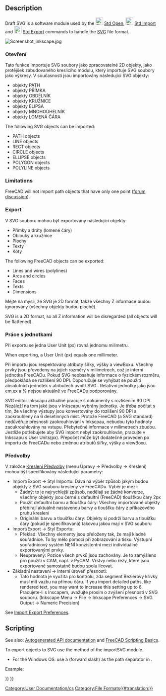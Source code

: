 <languages/>

{{Docnav
|[[Draft_DXF|Autodesk .DXF .DWG]]
|[[Draft_OCA|Open Cad format .OCA]]
|[[Draft_Module|Draft]]
|IconL=
|IconR=
|IconC=Workbench_Draft.svg
}}

{{TOCright}}

==Description==

Draft SVG is a software module used by the [[File:Std_Open.svg|24px]] [[Std_Open|Std Open]], [[File:Std_Import.svg|24px]] [[Std_Import|Std Import]] and [[File:Std_Export.svg|24px]] [[Std_Export|Std Export]] commands to handle the [[SVG]] file format.

[[Image:Screenshot inkscape.jpg]]
{{Caption|Inkscape drawing exported to SVG, which is subsequently opened in FreeCAD}}

<span id="Importing"></span>
<div class="mw-translate-fuzzy">
===Otevření===
Tato funkce importuje SVG soubory jako zpracovatelné 2D objekty, jako protějšek zabudovaného kreslicího modulu, který importuje SVG soubory jako výkresy.
V současnosti jsou importovány následující SVG objekty:
* objekty PATH
* objekty PŘÍMKA
* objekty OBDÉLNÍK
* objekty KRUŽNICE
* objekty ELIPSA
* objekty MNOHOÚHELNÍK
* objekty LOMENÁ ČÁRA
</div>

The following SVG objects can be imported:
* PATH objects
* LINE objects
* RECT objects
* CIRCLE objects
* ELLIPSE objects
* POLYGON objects
* POLYLINE objects

===Limitations===

FreeCAD will not import path objects that have only one point ([https://forum.freecadweb.org/viewtopic.php?f=3&t=43856 forum discussion]).

<span id="Exporting"></span>
<div class="mw-translate-fuzzy">
===Export===
V SVG souboru mohou být exportovány následující objekty:
* Přímky a dráty (lomené čáry)
* Oblouky a kružnice
* Plochy
* Texty
* Kóty
</div>

The following FreeCAD objects can be exported:
* Lines and wires (polylines)
* Arcs and circles
* Faces
* Texts
* Dimensions

<span id="Limitations"></span>
<div class="mw-translate-fuzzy">
Mějte na mysli, že SVG je 2D formát, takže všechny Z informace budou ignorovány (všechny objekty budou ploché).
</div>

SVG is a 2D format, so all Z information will be disregarded (all objects will be flattened).

<span id="Unit_Handling"></span>
<div class="mw-translate-fuzzy">
===Práce s jednotkami===
Při exportu se jedna User Unit (px) rovná jednomu milimetru.
</div>

When exporting, a User Unit (px) equals one millimeter. 

<div class="mw-translate-fuzzy">
Při importu jsou respektovány atributy šířky, výšky a viewBoxu. Všechny prvky jsou převedeny na jejich rozměry v milimetrech, což je interní jednotka FreeCADu. Pokud SVG neobsahuje informace o fyzickém rozměru, předpokládá se rozlišení 90 DPI.
Doporučuje se vyhýbat se použití absolutních jednotek v atributech uvnitř SVG . Relativní jednotky jako jsou em,ex a % nejsou aktuálně ve FreeCADu podporovány.
</div>

<div class="mw-translate-fuzzy">
SVG editor Inkscapu aktuálně pracuje s dokumenty s rozlišením 90 DPI. Nezáleží na tom jaké jsou v Inkscapu vybrány jednotky. Je třeba počítat s tím, že všechny výstupy jsou konvertovány do rozlišení 90 DPI a zaokrouhleny na 6 desetinných míst. Protože FreeCAD (a SVG standard) nedůvěřuje přesnosti zaokrouhlování v Inkscpau, nebudou tyto hodnoty zaoukrouhlovány na vstupu. Přebytečné informace v milimetrech zbudou.
Jestliže potřebujete aby SVG import nebyl zaokrouhlován, pracujte v Inkscapu s User Units(px). Přepočet může být dodatečně proveden po importu do FreeCADu nebo změnou atributů šířky, výšky a viewBoxu.
</div>

<span id="Preferences"></span>
<div class="mw-translate-fuzzy">
===Předvolby===
V záložce [[Draft Preferences/cs|Kreslení Předvolby]] (menu Úpravy -> Předvolby -> Kreslení) mohou být specifikovány následující parametry:
* Import/Export -> Styl Importu: Dává na výběr způsob jakým budou objekty z SVG souboru kresleny ve FreeCADu. Vyběr je mezi:
** Žádný: to je nejrychlejší způsob, nedělají se žádné konverze, všechny objekty jsou černé s defaultní (FreeCAD) tloušťkou čáry 2px
** Použít defaultní barvu a tloušťku čáry: Všechny importované objekty přebírají aktuálně nastavenou barvy a tloušťku čáry z příkazového pruhu kreslení
** Originální barvu a tloušťku čáry: Objekty si podrží barvu a tloušťku čáry (pokud je specifikovaná) takovou jakou mají v SVG souboru
* Import/Export -> Styl Exportu: 
** Překlad: Všechny elementy jsou přeloženy tak, že mají kladné souřadnice. To by mělo pomoci při zobrazování a tisku. Výstupní souřadnicový systém NENÍ konzistentní mezi individuálně exportovanými prvky.
** Neupravený: Pozice všech prvků jsou zachovány. Je to zamýšleno pro použití v CAM, např. v PyCAM. Vrstvy nebo řezy, které jsou exportované samostatně budou spolu lícovat.
* Základní nastavení -> Interní úroveň přesnosti:
** Tato hodnota je využita pro kontrolu, zda segment Bezierovy křivky musí mít vazbu na přímou čáru. If you import detailed paths, like rendered text, you may want to increase this setting up to 6. Pracujete-li s Inscapem, uvažujte prosím o zvýšení přesnosti v SVG souboru. (Inkscape Menu -> File -> Inkscape Preferences -> SVG Output -> Numeric Precision)
</div>

See [[Import_Export_Preferences|Import Export Preferences]].

==Scripting==

See also: [https://freecad.github.io/SourceDoc/ Autogenerated API documentation] and [[FreeCAD_Scripting_Basics|FreeCAD Scripting Basics]].

To export objects to SVG use the {{incode|export}} method of the importSVG module.

{{Code|code=
importSVG.export(exportList, filename)
}}

* For the Windows OS: use a {{FileName|/}} (forward slash) as the path separator in {{Incode|filename}}.

Example:

{{Code|code=
import FreeCAD as App
import Draft
import importSVG

doc = App.newDocument()

polygon1 = Draft.make_polygon(3, radius=500)
polygon2 = Draft.make_polygon(5, radius=1500)

doc.recompute()

objects = [polygon1, polygon2]
importSVG.export(objects, "/home/user/Pictures/myfile.svg")
}}


<div class="mw-translate-fuzzy">
[[Category:User Documentation/cs]]
</div>

{{Draft Tools navi{{#translation:}}}}
{{Userdocnavi{{#translation:}}}}
[[Category:File Formats{{#translation:}}]]